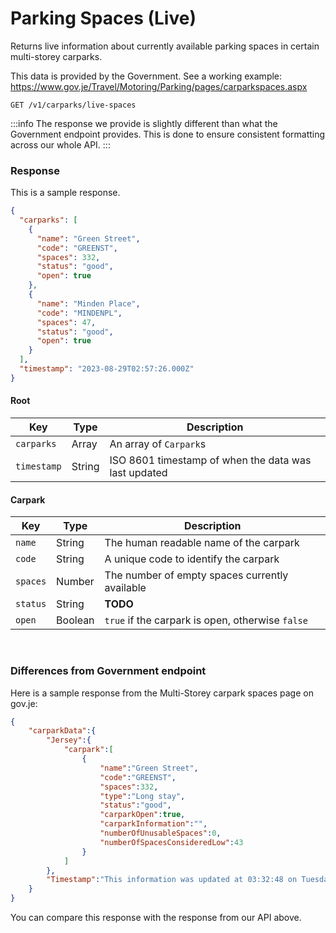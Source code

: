 
# Parking Spaces (Live)

Returns live information about currently available parking spaces in certain multi-storey carparks.

This data is provided by the Government. See a working example: https://www.gov.je/Travel/Motoring/Parking/pages/carparkspaces.aspx

```
GET /v1/carparks/live-spaces
```

:::info
The response we provide is slightly different than what the Government endpoint provides. This is done to ensure consistent formatting across our whole API.
:::

### Response
<Tabs>
<TabItem value="res-sample-200" label="200 (OK)">

This is a sample response.

```json title="Status: 200 (OK)"
{
  "carparks": [
    {
      "name": "Green Street",
      "code": "GREENST",
      "spaces": 332,
      "status": "good",
      "open": true
    },
    {
      "name": "Minden Place",
      "code": "MINDENPL",
      "spaces": 47,
      "status": "good",
      "open": true
    }
  ],
  "timestamp": "2023-08-29T02:57:26.000Z"
}
```

</TabItem>

<TabItem value="res-schema" label="Schema">

#### Root
| Key | Type | Description |
|-----|------|-------------|
|`carparks`|Array|An array of `Carpark`s|
|`timestamp`|String|ISO 8601 timestamp of when the data was last updated|

#### Carpark
| Key | Type | Description |
|-----|------|-------------|
|`name`|String|The human readable name of the carpark|
|`code`|String|A unique code to identify the carpark|
|`spaces`|Number|The number of empty spaces currently available|
|`status`|String|__TODO__|
|`open`|Boolean|`true` if the carpark is open, otherwise `false`|

</TabItem>
</Tabs>

<br/>

### Differences from Government endpoint
Here is a sample response from the Multi-Storey carpark spaces page on gov.je:

```json title="http://sojpublicdata.blob.core.windows.net/sojpublicdata/carpark-data.json"
{
    "carparkData":{
        "Jersey":{
            "carpark":[
                {
                    "name":"Green Street",
                    "code":"GREENST",
                    "spaces":332,
                    "type":"Long stay",
                    "status":"good",
                    "carparkOpen":true,
                    "carparkInformation":"",
                    "numberOfUnusableSpaces":0,
                    "numberOfSpacesConsideredLow":43
                }
            ]
        },
        "Timestamp":"This information was updated at 03:32:48 on Tuesday 29 August"
    }
}
```

You can compare this response with the response from our API above.